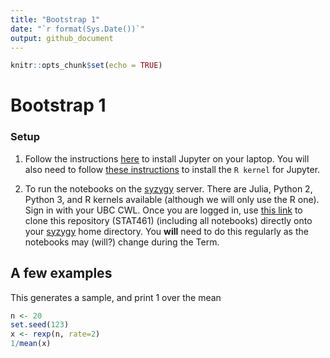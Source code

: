 ```yaml
---
title: "Bootstrap 1"
date: "`r format(Sys.Date())`"
output: github_document
---
```



<!-- notedown --nomagic Boot1.Rmd > Boot1.ipynb -->

```r
knitr::opts_chunk$set(echo = TRUE)
```

# Bootstrap 1

### Setup

1. Follow the instructions [here](https://jupyter.org/install.html) to install Jupyter on your laptop. You will also need to follow [these instructions](https://www.datacamp.com/community/blog/jupyter-notebook-r) to install the `R kernel` for Jupyter.

2. To run the notebooks on the [syzygy](https://ubc.syzygy.ca/) server. There are Julia, Python 2, Python 3, and R kernels available (although we will only use the R one). Sign in with your UBC CWL. Once you are logged in, use [this link](https://ubc.syzygy.ca/jupyter/user-redirect/git-pull?repo=https://github.com/msalibian/STAT461) to clone this repository (STAT461) (including all notebooks) directly onto your [syzygy](https://ubc.syzygy.ca/) home directory. You  **will** need to do this regularly as the notebooks may (will?) change during the Term.

## A few examples

This generates a sample, and print 1 over the mean
```r
n <- 20
set.seed(123)
x <- rexp(n, rate=2)
1/mean(x)
```
